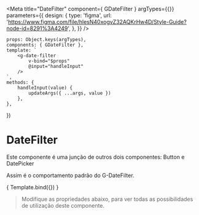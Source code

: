 
<Meta
    title="DateFilter"
    component={ GDateFilter }
    argTypes={{}}
    parameters={{
        design: {
            type: 'figma',
            url: 'https://www.figma.com/file/hlesN40xogvZ32AQKrHw4D/Style-Guide?node-id=8291%3A4249',
        },
    }}
/>

    props: Object.keys(argTypes),
    components: { GDateFilter },
    template: `
        <g-date-filter 
            v-bind="$props"
            @input="handleInput"
        />
    `,
    methods: {
        handleInput(value) {
            updateArgs({ ...args, value })
        },
    },
})

# DateFilter

Este componente é uma junção de outros dois componentes: Button e DatePicker

Assim é o comportamento padrão do G-DateFilter.

<Canvas>
    <Story 
        name="DateFilter"
        args={{
            input: action('input'),
        }}
    >
        { Template.bind({}) }
    </Story>
</Canvas>

> Modifique as propriedades abaixo, para ver todas as possibilidades de utilização deste componente.

<ArgsTable story="DateFilter" />
